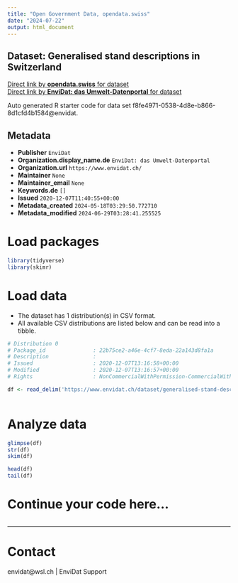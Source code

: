 ```yaml
---
title: "Open Government Data, opendata.swiss"
date: "2024-07-22"
output: html_document
---
```


## Dataset: Generalised stand descriptions in Switzerland



[Direct link by **opendata.swiss** for dataset](https://opendata.swiss/de/dataset/generalised-stand-descriptions-in-switzerland)<br>
[Direct link by **EnviDat: das Umwelt-Datenportal** for dataset](https://www.envidat.ch/#/metadata/generalised-stand-descriptions-within-the-swiss-nfi)

Auto generated R starter code for data set f8fe4971-0538-4d8e-b866-8d1cfd4b1584@envidat.

## Metadata

- **Publisher** `EnviDat`
- **Organization.display_name.de** `EnviDat: das Umwelt-Datenportal`
- **Organization.url** `https://www.envidat.ch/`
- **Maintainer** `None`
- **Maintainer_email** `None`
- **Keywords.de** `[]`
- **Issued** `2020-12-07T11:40:55+00:00`
- **Metadata_created** `2024-05-18T03:29:50.772710`
- **Metadata_modified** `2024-06-29T03:28:41.255525`


# Load packages

```r

library(tidyverse)
library(skimr)

```

# Load data

-   The dataset has 1 distribution(s) in CSV format.
-   All available CSV distributions are listed below and can be read into a tibble.

```r

# Distribution 0
# Package_id               : 22b75ce2-a46e-4cf7-8eda-22a143d8fa1a
# Description              : 
# Issued                   : 2020-12-07T13:16:58+00:00
# Modified                 : 2020-12-07T13:16:57+00:00
# Rights                   : NonCommercialWithPermission-CommercialWithPermission-ReferenceRequired

df <- read_delim('https://www.envidat.ch/dataset/generalised-stand-descriptions-within-the-swiss-nfi/resource/2e6a5bbe-6836-47b2-86bb-be16ba2fe81e')



```

# Analyze data

```r

glimpse(df)
str(df)
skim(df)

head(df)
tail(df)

```

# Continue your code here...

```r

```

------------------------------------------------------------------------

# Contact

envidat@wsl.ch | EnviDat Support
